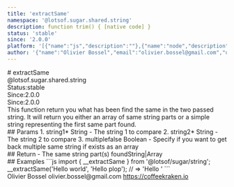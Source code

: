 ```yaml
---
title: 'extractSame'
namespace: '@lotsof.sugar.shared.string'
description: function trim() { [native code] }
status: 'stable'
since: '2.0.0'
platform: '[{"name":"js","description":""},{"name":"node","description":""}]'
author: '{"name":"Olivier Bossel","email":"olivier.bossel@gmail.com","url":"https://coffeekraken.io"}'
---
```

<div class="docmap-mdx">
# extractSame
<div class="_namespace">@lotsof.sugar.shared.string</div>
<div class="_metas">
<div class="_status"><span class="_status-label">Status:</span><span class="_status-value -stable">stable</span></div>
<div class="_since"><span class="_since-label">Since:</span><span class="_since-value">2.0.0</span></div>
<div class="_since"><span class="_since-label">Since:</span><span class="_since-value">2.0.0</span></div>
</div>
<div class="_description">
This function return you what has been find the same in the two passed string.
It will return you either an array of same string parts or a simple string
representing the first same part found.
</div>
<div class="_params">
## Params
1. <span class="_name">string1<span class="_required">*</span></span><span class="_default"></span> <span class="_type">String</span>
   - The string 1 to compare
2. <span class="_name">string2<span class="_required">*</span></span><span class="_default"></span> <span class="_type">String</span>
   - The string 2 to compare
3. <span class="_name">multiple</span><span class="_default">false</span> <span class="_type">Boolean</span>
   - Specify if you want to get back multiple same string if exists as an array
</div>
<div class="_return">
## Return
- <span class="_description">The same string part(s) found</span><span class="_default"></span><span class="_type">String|Array</span>
</div>
<div class="_examples">
## Examples
```js
import { __extractSame } from '@lotsof/sugar/string';
__extractSame('Hello world', 'Hello plop'); // => 'Hello '
```
</div>
<div class="_author">
<span class="_name">Olivier Bossel</span>
<span class="_email">olivier.bossel@gmail.com</span>
<a href="https://coffeekraken.io" target="_blank" class="_url">https://coffeekraken.io</a>
</div>
</div>